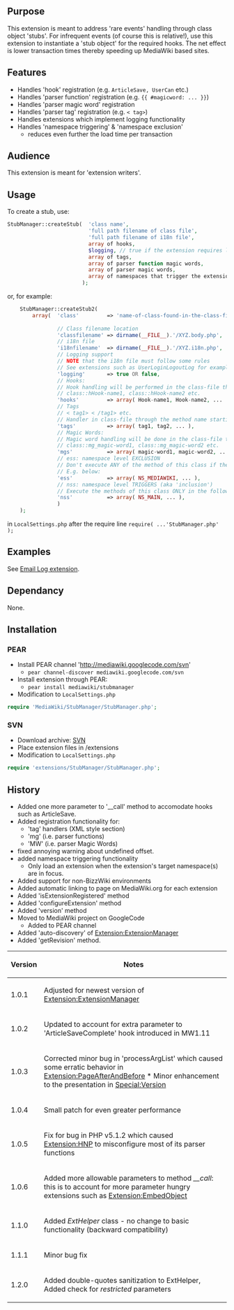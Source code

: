 {{Extension
|name        = StubManager
|status      = stable
|type        = framework
|author      = [[user:jldupont|Jean-Lou Dupont]]
|image       =
|version     = 1.2.0
|update      =
|mediawiki   = 1.10, 1.11
|download    = pear install mediawiki/stubmanager
|readme      =
|changelog   = See SVN ($Id: StubManager.php 368 2007-10-03 17:10:25Z jeanlou.dupont $)
|description = 
|parameters  =
|rights      =
|example     =
}}

== Purpose==
This extension is meant to address 'rare events' handling through class object 'stubs'. For infrequent events 
(of course this is relative!), use this extension to instantiate a 'stub object' for the required hooks.
The net effect is lower transaction times thereby speeding up MediaWiki based sites.

== Features ==
* Handles 'hook' registration (e.g. <code>ArticleSave, UserCan</code> etc.)
* Handles 'parser function' registration (e.g. <code>{{ #magicword: ... }} </code>)
* Handles 'parser magic word' registration
* Handles 'parser tag' registration (e.g. <code>< tag> </code>)
* Handles extensions which implement logging functionality
* Handles 'namespace triggering' & 'namespace exclusion'
** reduces even further the load time per transaction

== Audience ==
This extension is meant for 'extension writers'.

== Usage ==
To create a stub, use: 
<source lang=php>
StubManager::createStub(  'class name', 
                          'full path filename of class file',
                          'full path filename of i18n file',						  
                          array of hooks,
						  $logging, // true if the extension requires logging support
                          array of tags,
                          array of parser function magic words,
                          array of parser magic words,
						  array of namespaces that trigger the extension
                        );
</source>
or, for example:
<source lang=php>
	StubManager::createStub2(	
		array(	'class' 		=> 'name-of-class-found-in-the-class-file', 
		
				// Class filename location
				'classfilename'	=> dirname(__FILE__).'/XYZ.body.php',
				// i18n file
                'i18nfilename'  => dirname(__FILE__).'/XYZ.i18n.php',	
                // Logging support
                // NOTE that the i18n file must follow some rules
                // See extensions such as UserLoginLogoutLog for examples.
                'logging'		=> true OR false,
				// Hooks:
				// Hook handling will be performed in the class-file through the method names
				// class::hHook-name1, class::hHook-name2 etc.
				'hooks'			=> array( Hook-name1, Hook-name2, ...	),
				// Tags
				// < tag1> < /tag1> etc.
				// Handler in class-file through the method name starting with 'tag_'
				'tags'			=> array( tag1, tag2, ... ),
				// Magic Words:
				// Magic word handling will be done in the class-file through the method names:					
				// class::mg_magic-word1, class::mg_magic-word2 etc.
				'mgs'			=> array( magic-word1, magic-word2, ... )
				// ess: namespace level EXCLUSION
				// Don't execute ANY of the method of this class if the current article falls in these namespaces
				// E.g. below:
				'ess'           => array( NS_MEDIAWIKI, ... ),
				// nss: namespace level TRIGGERS (aka 'inclusion')
				// Execute the methods of this class ONLY in the following namespaces:
				'nss'           => array( NS_MAIN, ... ),
				)
	);
</source>
in <code>LocalSettings.php</code> after the require line <code>require( ...'StubManager.php' );</code> 

== Examples ==
See [[Extension:EmailLog|Email Log extension]].

== Dependancy ==
None.

== Installation ==
=== PEAR ===
* Install PEAR channel 'http://mediawiki.googlecode.com/svn'
** <code>pear channel-discover mediawiki.googlecode.com/svn</code>
* Install extension through PEAR:
** <code>pear install mediawiki/stubmanager</code>
* Modification to <code>LocalSettings.php</code>
<source lang=php>
require 'MediaWiki/StubManager/StubManager.php';
</source>

=== SVN ===
* Download archive: [http://mediawiki.googlecode.com/svn/tags/StubManager/ SVN]
* Place extension files in /extensions
* Modification to <code>LocalSettings.php</code>
<source lang=php>
require 'extensions/StubManager/StubManager.php';
</source>

== History ==
* Added one more parameter to '__call' method to accomodate hooks such as ArticleSave.
* Added registration functionality for:
** 'tag' handlers (XML style section)
** 'mg' (i.e. parser functions)
** 'MW' (i.e. parser Magic Words)
* fixed annoying warning about undefined offset.
* added namespace triggering functionality
** Only load an extension when the extension's target namespace(s) are in focus.
* Added support for non-BizzWiki environments
* Added automatic linking to page on MediaWiki.org for each extension
* Added 'isExtensionRegistered' method
* Added 'configureExtension' method
* Added 'version' method
* Moved to MediaWiki project on GoogleCode
** Added to PEAR channel
* Added 'auto-discovery' of [[Extension:ExtensionManager]]
* Added 'getRevision' method.

{|border=1 class='sortable'
! Version !! Notes
|-
| 1.0.1 || Adjusted for newest version of [[Extension:ExtensionManager]]
|-
| 1.0.2 || Updated to account for extra parameter to 'ArticleSaveComplete' hook introduced in MW1.11
|-
| 1.0.3 || Corrected minor bug in 'processArgList' which caused some erratic behavior in [[Extension:PageAfterAndBefore]] * Minor enhancement to the presentation in [[Special:Version]]
|-
| 1.0.4 || Small patch for even greater performance
|-
| 1.0.5 || Fix for bug in PHP v5.1.2 which caused [[Extension:HNP]] to misconfigure most of its parser functions
|-
| 1.0.6 || Added more allowable parameters to method ''__call'': this is to account for more parameter hungry extensions such as [[Extension:EmbedObject]]
|-
| 1.1.0 || Added ''ExtHelper'' class - no change to basic functionality (backward compatibility)
|-
| 1.1.1 || Minor bug fix
|-
| 1.2.0 || Added double-quotes sanitization to ExtHelper, Added check for ''restricted'' parameters
|}

